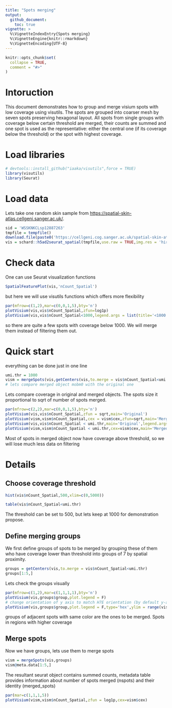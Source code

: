 ```yaml
---
title: "Spots merging"
output: 
  github_document:
    toc: true
vignette: >
  %\VignetteIndexEntry{Spots merging}
  %\VignetteEngine{knitr::rmarkdown}
  %\VignetteEncoding{UTF-8}
---
```


```r
knitr::opts_chunk$set(
  collapse = TRUE,
  comment = "#>"
)
```

# Intoruction
This document demonstrates how to group and merge visium spots with low coverage using visutils.
The spots are grouped into coarser mesh by seven spots preserving hexagonal layout. All spots from single groups with coverage below certain threshold are merged, their counts are summed and one spot is used as the representative: either the central one (if its coverage below the threshold) or the spot with highest coverage.


# Load libraries
```r
# devtools::install_github("iaaka/visutils",force = TRUE)
library(visutils)
library(Seurat)
```

# Load data
Lets take one random skin sample from <https://spatial-skin-atlas.cellgeni.sanger.ac.uk/>.
```r
sid = 'WSSKNKCLsp12887263'
tmpfile = tempfile()
download.file(paste0('https://cellgeni.cog.sanger.ac.uk/spatial-skin-atlas/download/',sid,'.h5ad'),tmpfile,quiet = TRUE)
vis = schard::h5ad2seurat_spatial(tmpfile,use.raw = TRUE,img.res = 'hires')
```

# Check data
One can use Seurat visualization functions
```r
SpatialFeaturePlot(vis,'nCount_Spatial')
```
but here we will use visutils functions which offers more flexibility

```r
par(mfrow=c(1,2),mar=c(0,0,1,5),bty='n')
plotVisium(vis,vis$nCount_Spatial,zfun=log1p)
plotVisium(vis,vis$nCount_Spatial<1000,legend.args = list(title='<1000 UMI'))
```

so there are quite a few spots with coverage below 1000. We will merge them instead of filtering them out.

# Quick start
everything can be done just in one line
```r
umi.thr = 1000
vism = mergeSpots(vis,getCenters(vis,to.merge = vis$nCount_Spatial<umi.thr))
# lets compare merged object mobm0 with the original one
```

Lets compare coverage in original and merged objects. The spots size it proportional to sqrt of number of spots merged.
```r
par(mfrow=c(2,2),mar=c(0,0,1,5),bty='n')
plotVisium(vis,vis$nCount_Spatial,zfun = sqrt,main='Original')
plotVisium(vism,vism$nCount_Spatial,cex = vism$cex,zfun=sqrt,main='Merged') 
plotVisium(vis,vis$nCount_Spatial < umi.thr,main='Original',legend.args = list(title='<1000 UMI'))
plotVisium(vism,vism$nCount_Spatial < umi.thr,cex=vism$cex,main='Merged',legend.args = list(title='<1000 UMI')) 

```
Most of spots in merged object now have coverage above threshold, so we will lose much less data on filtering

# Details
## Choose coverage threshold
```r
hist(vis$nCount_Spatial,500,xlim=c(0,5000))
```
```r
table(vis$nCount_Spatial<umi.thr)
```
The threshold can be set to 500, but lets keep at 1000 for demonstration propose.

## Define merging groups
We first define groups of spots to be merged by grouping these of them who have coverage lower than threshold into groups of 7 by spatial proximity.
```r
groups = getCenters(vis,to.merge = vis$nCount_Spatial<umi.thr)
groups[1:5,]
```

Lets check the groups visually
```r
par(mfrow=c(1,2),mar=c(1,1,1,1),bty='n')
plotVisium(vis,groups$group,plot.legend = F)
# change orientation of y axis to match H7E orientation (by default y-axis is reversed)
plotVisium(vis,groups$group,plot.legend = F,type='hex',ylim = range(vis@images$WSSKNKCLsp12887263@coordinates$row))
```
groups of adjacent spots with same color are the ones to be merged. Spots in regions with higher coverage 

## Merge spots
Now we have groups, lets use them to merge spots
```r
vism = mergeSpots(vis,groups)
vism@meta.data[1:5,]
```

The resultant seurat object contains summed counts, metadata table provides information about number of spots merged (nspots) and their identity (merged_spots)

```r
par(mar=c(1,1,1,5))
plotVisium(vism,vism$nCount_Spatial,zfun = log1p,cex=vism$cex)
```
